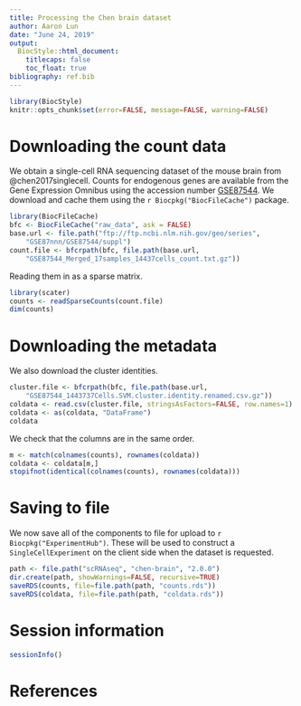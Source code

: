 ```yaml
---
title: Processing the Chen brain dataset
author: Aaron Lun
date: "June 24, 2019"
output:
  BiocStyle::html_document:
    titlecaps: false
    toc_float: true
bibliography: ref.bib
---
```


```r
library(BiocStyle)
knitr::opts_chunk$set(error=FALSE, message=FALSE, warning=FALSE)
```

# Downloading the count data

We obtain a single-cell RNA sequencing dataset of the mouse brain from @chen2017singlecell.
Counts for endogenous genes are available from the Gene Expression Omnibus
using the accession number [GSE87544](https://www.ncbi.nlm.nih.gov/geo/query/acc.cgi?acc=GSE87544).
We download and cache them using the `r Biocpkg("BiocFileCache")` package.

```r
library(BiocFileCache)
bfc <- BiocFileCache("raw_data", ask = FALSE)
base.url <- file.path("ftp://ftp.ncbi.nlm.nih.gov/geo/series",
    "GSE87nnn/GSE87544/suppl")
count.file <- bfcrpath(bfc, file.path(base.url,
    "GSE87544_Merged_17samples_14437cells_count.txt.gz"))
```

Reading them in as a sparse matrix.

```r
library(scater)
counts <- readSparseCounts(count.file)
dim(counts)
```

# Downloading the metadata

We also download the cluster identities.

```r
cluster.file <- bfcrpath(bfc, file.path(base.url,
    "GSE87544_1443737Cells.SVM.cluster.identity.renamed.csv.gz"))
coldata <- read.csv(cluster.file, stringsAsFactors=FALSE, row.names=1)
coldata <- as(coldata, "DataFrame")
coldata
```

We check that the columns are in the same order.

```r
m <- match(colnames(counts), rownames(coldata))
coldata <- coldata[m,]
stopifnot(identical(colnames(counts), rownames(coldata)))
```

# Saving to file 

We now save all of the components to file for upload to `r Biocpkg("ExperimentHub")`.
These will be used to construct a `SingleCellExperiment` on the client side when the dataset is requested.

```r
path <- file.path("scRNAseq", "chen-brain", "2.0.0")
dir.create(path, showWarnings=FALSE, recursive=TRUE)
saveRDS(counts, file=file.path(path, "counts.rds"))
saveRDS(coldata, file=file.path(path, "coldata.rds"))
```

# Session information

```r
sessionInfo()
```

# References
